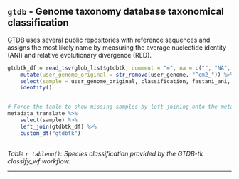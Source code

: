 ## `gtdb` - Genome taxonomy database taxonomical classification

[GTDB](https://gtdb.ecogenomic.org/) uses several public repositories with reference sequences and assigns the most likely name by measuring the average nucleotide identity (ANI) and relative evolutionary divergence (RED).


```r


gtdbtk_df = read_tsv(glob_list$gtdbtk, comment = "=", na = c("", "NA", "N/A")) %>% 
    mutate(user_genome_original = str_remove(user_genome, "^cm2_")) %>% 
    select(sample = user_genome_original, classification, fastani_ani, fastani_reference, msa_percent, red_value) %>%
    identity()


# Force the table to show missing samples by left joining onto the metadata table.
metadata_translate %>% 
    select(sample) %>% 
    left_join(gtdbtk_df) %>% 
    custom_dt("gtdbtk")
        


```

*Table `r tableno()`: Species classification provided by the GTDB-tk classify_wf workflow.*

---
